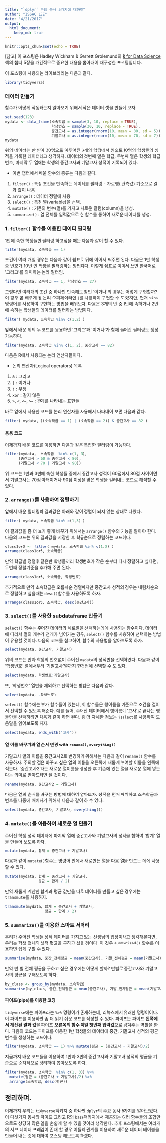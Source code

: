 ```yaml
---
title: "`dplyr` 주요 동사 5가지에 대하여"
author: "ISSAC LEE"
date: "4/21/2017"
output:  
  html_document:  
    keep_md: true 
---
```


```r
knitr::opts_chunk$set(echo = TRUE)
```

[참고] 이 포스팅은 Hadley Wickham & Garrett Grolemund의 [R for Data Science](http://r4ds.had.co.nz/transform.html)책의 챕터 5장을 개인적으로 중요한 내용을 뽑아내어 재구성한 포스팅입니다.

이 포스팅에 사용되는 라이브러리는 다음과 같다.
```r
library(tidyverse)
```

### 데이터 만들기
함수가 어떻게 작동하는지 알아보기 위해서 작은 데이터 셋을 만들어 보자.
```r
set.seed(123)
mydata <- data_frame(소속학급 = sample(3, 10, replace = TRUE),
                     학생번호 = sample(30, 10, replace = TRUE),
                     중간고사 = as.integer(rnorm(10, mean = 80, sd = 5)),
                     기말고사 = as.integer(rnorm(10, mean = 70, sd = 7)))
mydata
```
위의 데이터는 한 반이 30명으로 이루어진 3개의 학급에서 임으로 10명의 학생들의 성적을 기록한 데이터라고 생각하자. 데이터의 첫번째 열은 학급, 두번째 열은 학생의 학급 번호, 마지막 두 열에는 학생의 중간고사과 기말고사 성적이 기록되어 있다.

* 이번 챕터에서 배울 함수의 종류는 다음과 같다.

1. `filter()`    : 특정 조건을 만족하는 데이터를 필터링 - 가로행( 관측값) 기준으로 결과 값이 나옴
2. `arrange()`   : 데이터 정렬에 사용
3. `select()`    : 특정 열(variable)을 선택.
4. `mutate()`    : 기존의 변수(열)를 가지고 새로운 칼럼(column)을 생성.
5. `summarize()` : 열 전체를 입력값으로 한 함수를 통하여 새로운 데이터를 생성.


### 1. `filter()` 함수를 이용한 데이터 필터링
1반에 속한 학생들만 필터링 하고싶을 때는 다음과 같이 할 수 있다.
```r
filter(mydata, 소속학급 == 1)
```
조건이 여러 개일 경우는 다음과 같이 쉼표로 뒤에 이어서 써주면 된다. 다음은 1반 학생 중 번호가 10번 인 학생을 필터링하는 방법이다. 이렇게 쉼표로 이어서 쓰면 한국어로 '그리고'를 의미하는 논리 필터임.
```r
filter(mydata, 소속학급 == 1, 학생번호 == 27)
```
그렇다면 여러개의 조건 중 하나만 만족해도 참인 '이거나'의 경우는 어떻게 구현할까? 이 경우 곧 배우게 될 논리 오퍼레이터인 `|`를 사용하여 구현할 수 도 있지만, 먼저 `%in%` 명령어를 사용하여 구현하는 방법을 배워보자. 다음은 3개의 반 중 1반에 속하거나 2반에 속하는 학생들의 데이터를 필터하는 방법이다.
```r
filter( mydata, 소속학급 %in% c(1,2) )
```
앞에서 배운 위의 두 코드를 응용하면 '그리고'과 '이거나'가 함께 들어간 필터링도 생성가능하다.
```r
filter(mydata, 소속학급 %in% c(1, 2), 중간고사 == 82)
```

다음은 R에서 사용되는 논리 연산자들이다.

* 논리 연산자(Logical operators) 목록
1. `&` : 그리고
2. `|` : 이거나
3. `!` : 부정
4. `xor` : 같지 않은
5. `>`, `<`, `<=`, `>=` : 관계를 나타내는 표현들

바로 앞에서 사용한 코드를 논리 연산자를 사용해서 나타내어 보면 다음과 같다.
```r
filter( mydata, ((소속학급 == 1) | (소속학급 == 2)) & 중간고사 == 82 )
```

#### 응용 코드
이제까지 배운 코드를 이용하면 다음과 같은 복잡한 필터링이 가능하다.
```r
filter(mydata,  소속학급  %in% c(1, 3),
      (중간고사 > 60 & 중간고사 < 80), 
      (기말고사 < 70 | 기말고사 > 90))
```
위 코드는 1반과 3반에 속한 학생들 중에서 중간고사 성적이 60점에서 80점 사이이면서 기말고사는 70점 아래이거나 90점 이상을 맞은 학생을 걸러내는 코드로 해석할 수 있다.

### 2. `arrange()`를 사용하여 정렬하기
앞에서 배운 필터링의 결과값은 아래와 같이 정렬이 되지 않는 상태로 나왔다.
```r
filter( mydata, 소속학급 %in% c(1,3) )
```
이 결과값을 좀 더 보기 좋게 바꾸기 위해서는 `arrange()` 함수의 기능을 알아야 한다. 다음의 코드는 위의 결과값을 저장한 후 학급순으로 정렬하는 코드이다.
```r
class1or3 <- filter( mydata, 소속학급 %in% c(1,3) )
arrange(class1or3, 소속학급)
```
만약 학급별 정렬후 같은반 학생들끼리 학생번호가 작은 순부터 다시 정렬하고 싶다면, 두번째 정렬기준을 추가해 주면 된다.
```r
arrange(class1or3, 소속학급, 학생번호)
```
추가적으로 만약 소속학급은 오름차순 정렬이지만 중간고사 성적의 경우는 내림차순으로 정렬하고 싶을때는 `desc()`함수를 사용하도록 하자.
```r
arrange(class1or3, 소속학급, desc(중간고사))
```



### 3. `select()`를 사용한 subdataframe 만들기
`select()` 함수는 주어진 데이터의 세로열을 선택하는데에 사용되는 함수이다. 데이터에 따라서 열의 개수가 천개가 넘어가는 경우, `select()` 함수를 사용하여 선택하는 방법이 유용할 것이다. 다음의 코드를 참고하여, 함수의 사용법을 알아보도록 하자.
```r
select(mydata, 중간고사, 기말고사)
```
위의 코드는 반과 학생의 번호없이 주어진 `mydata`의 성적만을 선택하였다. 다음과 같이 '학생번호' 열에서부터 '기말고사'열까지 한꺼번에 선택할 수 도 있다.
```r
select(mydata, 학생번호:기말고사)
```
또, '학생번호' 열만을 제외하고 선택하는 방법은 다음과 같다.
```r
select(mydata, -학생번호)
```
`select()` 함수에는 부가 함수들이 있는데, 이 함수들은 행이름을 기준으로 조건을 걸어서 선택할 수 있도록 해준다. 예를 들어, 주어진 데이터에서 행이름이 '고사'로 끝나는 행들만을 선택하려면 다음과 같이 하면 된다. 좀 더 자세한 정보는 `?select`를 사용하여 도움말을 읽어보도록 하자.
```r
select(mydata, ends_with("고사"))
```
#### 열 이름 바꾸기와 열 순서 변경 with `rename()`, `everything()`
기말고사 열의 이름을 중간고사2로 변경하기 위해서는 다음과 같이 `rename()` 함수를 사용하자. 주의할 점은 바꾸고 싶은 열의 이름을 오른쪽에 새롭게 부여할 이름을 왼쪽에 적는다. '중간고사2'라는 새로운 열이름을 생성한 후 기존에 있는 열을 새로운 열에 넣는다는 의미로 받아드리면 될 것이다.
```r
rename(mydata, 중간고사2 = 기말고사)
```
다음은 열의 순서를 바꾸는 방법에 대하여 알아보자. 성적을 먼저 배치하고 소속학급과 번호를 나중에 배치하기 위해서 다음과 같이 하 수 있다.
```r
select(mydata, 중간고사, 기말고사, everything())
```
### 4. `mutate()`를 이용하여 새로운 열 만들기
주어진 학생 성적 데이터에 마지막 열에 중간고사와 기말고사의 성적을 합하여 '합계' 열을 만들어 보도록 하자.
```r
mutate(mydata, 합계 = 중간고사 + 기말고사)
```
다음과 같이 `mutate()`함수는 명령어 안에서 새로만든 열을 다음 열을 만드는 데에 사용할 수 있다.
```r
mutate(mydata, 합계 = 중간고사 + 기말고사,
               평균 = 합계 / 2)
```
만약 새롭게 계산한 합계과 평균 값만을 따로 데이터를 만들고 싶은 경우에는 `transmute`를 사용하자.
```r
transmute(mydata, 합계 = 중간고사 + 기말고사,
                  평균 = 합계 / 2)
```

### 5. `summarize()`를 이용한 스마트 서머리
우리가 주어진 학생들 성적 데이터를 가지고 있는 선생님의 입장이라고 생각해본다면, 우리는 학생 전체의 성적 평균을 구하고 싶을 것이다. 이 경우 `summarized()` 함수를 이용하면 쉽게 구할 수 있다.
```r
summarise(mydata, 중간_전체평균 = mean(중간고사), 기말_전체평균 = mean(기말고사))
```
만약 반 별 전체 평균을 구하고 싶은 경우에는 어떻게 할까? 반별로 중간고사와 기말고사의 평균을 구해보도록 하자.
```r
by_class <- group_by(mydata, 소속학급)
summarise(by_class, 중간_전체평균 = mean(중간고사), 기말_전체평균 = mean(기말고사))
```

#### 파이프(pipe)를 이용한 코딩
`tidyverse`에는 파이프라는 `%>%` 명령어가 존재하는데, 리눅스에서 유래한 명령어이다. 이 파이프를 이용하면 좀 더 읽기 쉬운 코드를 작성할 수 있다. 파이프는 파이프 **왼쪽에서 계산된 결과 값**을 파이프 **오른쪽의 함수 제일 첫번째 입력값**으로 넘겨주는 역할을 한다. 다음의 코드는 파이프를 이용한 1반 학생들의 데이터에 중간, 기말고사 성적의 평균 변수를 생성하는 코드이다.
```r
filter(mydata, 소속학급 == 1) %>% mutate(평균 = (중간고사 + 기말고사)/2)
```
지금까지 배운 코드들을 이용하여 1반과 3반의 중간고사와 기말고사 성적의 평균을 기준으로 순차적으로 정리하여 뽑아보도록 하자.
```r
filter(mydata, 소속학급  %in% c(1, 3)) %>%
  mutate(평균 = (중간고사 + 기말고사)/2) %>% 
  arrange(소속학급, desc(평균))
```

## 정리하며.
이제까지 우리는 `tidyverse`팩키지 중 하나인 `dplyr`의 주요 동사 5가지를 알아보았다. 이 다섯가지 동사와 파이프 그리고 R의 `base`팩키지에서 제공되는 여러 함수들의 조합만으로도 상당히 많은 일을 손쉽게 할 수 있을 것이라 생각한다. 추후 포스팅에서는 여러개의 서브 데이터 프레임이 존재 할 경우 이들의 관계를 이용하여 새로운 데이터 테이블을 만들어 내는 것에 대하여 포스팅 해보도록 하겠다.













